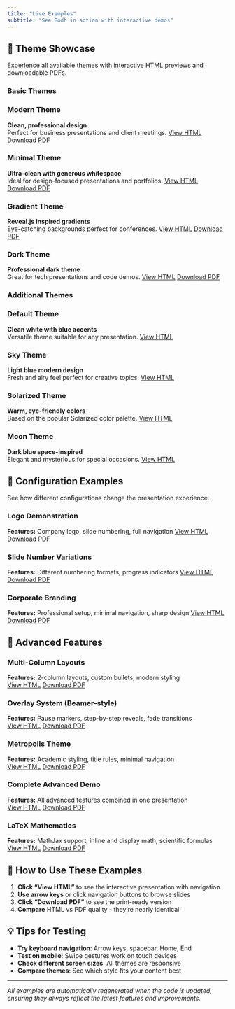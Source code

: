 ```yaml
---
title: "Live Examples"
subtitle: "See Bodh in action with interactive demos"
---
```


## 🎨 Theme Showcase

Experience all available themes with interactive HTML previews and downloadable PDFs.

### Basic Themes

:::{.examples-grid}

::: {.example-card}
### Modern Theme
**Clean, professional design**  
Perfect for business presentations and client meetings.
[View HTML](examples/showcase-modern.html){.btn .btn-primary}
[Download PDF](pdfs/showcase-modern.pdf){.btn .btn-secondary}
:::

::: {.example-card}
### Minimal Theme  
**Ultra-clean with generous whitespace**  
Ideal for design-focused presentations and portfolios.
[View HTML](examples/showcase-minimal.html){.btn .btn-primary}
[Download PDF](pdfs/showcase-minimal.pdf){.btn .btn-secondary}
:::

::: {.example-card}
### Gradient Theme
**Reveal.js inspired gradients**  
Eye-catching backgrounds perfect for conferences.
[View HTML](examples/showcase-gradient.html){.btn .btn-primary}
[Download PDF](pdfs/showcase-gradient.pdf){.btn .btn-secondary}
:::

::: {.example-card}
### Dark Theme
**Professional dark theme**  
Great for tech presentations and code demos.
[View HTML](examples/showcase-dark.html){.btn .btn-primary}
[Download PDF](pdfs/showcase-dark.pdf){.btn .btn-secondary}
:::

:::

### Additional Themes

:::{.examples-grid}

::: {.example-card}
### Default Theme
**Clean white with blue accents**  
Versatile theme suitable for any presentation.
[View HTML](examples/showcase-default.html){.btn .btn-primary}
:::

::: {.example-card}
### Sky Theme  
**Light blue modern design**  
Fresh and airy feel perfect for creative topics.
[View HTML](examples/showcase-sky.html){.btn .btn-primary}
:::

::: {.example-card}
### Solarized Theme
**Warm, eye-friendly colors**  
Based on the popular Solarized color palette.
[View HTML](examples/showcase-solarized.html){.btn .btn-primary}
:::

::: {.example-card}
### Moon Theme
**Dark blue space-inspired**  
Elegant and mysterious for special occasions.
[View HTML](examples/showcase-moon.html){.btn .btn-primary}
:::

:::

## 🔧 Configuration Examples

See how different configurations change the presentation experience.

### Logo Demonstration
**Features:** Company logo, slide numbering, full navigation
[View HTML](examples/logo-demo.html){.btn .btn-primary}
[Download PDF](pdfs/logo-demo.pdf){.btn .btn-secondary}

### Slide Number Variations  
**Features:** Different numbering formats, progress indicators
[View HTML](examples/slide-numbers-demo.html){.btn .btn-primary}
[Download PDF](pdfs/slide-numbers-demo.pdf){.btn .btn-secondary}

### Corporate Branding
**Features:** Professional setup, minimal navigation, sharp design
[View HTML](examples/corporate-branding.html){.btn .btn-primary}
[Download PDF](pdfs/corporate-branding.pdf){.btn .btn-secondary}

## 🚀 Advanced Features

### Multi-Column Layouts
**Features:** 2-column layouts, custom bullets, modern styling  
[View HTML](examples/multi-column-demo.html){.btn .btn-primary}
[Download PDF](pdfs/multi-column-demo.pdf){.btn .btn-secondary}

### Overlay System (Beamer-style)
**Features:** Pause markers, step-by-step reveals, fade transitions  
[View HTML](examples/overlay-demo.html){.btn .btn-primary}
[Download PDF](pdfs/overlay-demo.pdf){.btn .btn-secondary}

### Metropolis Theme
**Features:** Academic styling, title rules, minimal navigation  
[View HTML](examples/metropolis-demo.html){.btn .btn-primary}
[Download PDF](pdfs/metropolis-demo.pdf){.btn .btn-secondary}

### Complete Advanced Demo
**Features:** All advanced features combined in one presentation  
[View HTML](examples/advanced-features.html){.btn .btn-primary}
[Download PDF](pdfs/advanced-features.pdf){.btn .btn-secondary}

### LaTeX Mathematics
**Features:** MathJax support, inline and display math, scientific formulas  
[View HTML](examples/math-demo.html){.btn .btn-primary}
[Download PDF](pdfs/math-demo.pdf){.btn .btn-secondary}

## 🎯 How to Use These Examples

1. **Click "View HTML"** to see the interactive presentation with navigation
2. **Use arrow keys** or click navigation buttons to browse slides  
3. **Click "Download PDF"** to see the print-ready version
4. **Compare** HTML vs PDF quality - they're nearly identical!

## 💡 Tips for Testing

- **Try keyboard navigation**: Arrow keys, spacebar, Home, End
- **Test on mobile**: Swipe gestures work on touch devices
- **Check different screen sizes**: All themes are responsive
- **Compare themes**: See which style fits your content best

---

*All examples are automatically regenerated when the code is updated, ensuring they always reflect the latest features and improvements.*